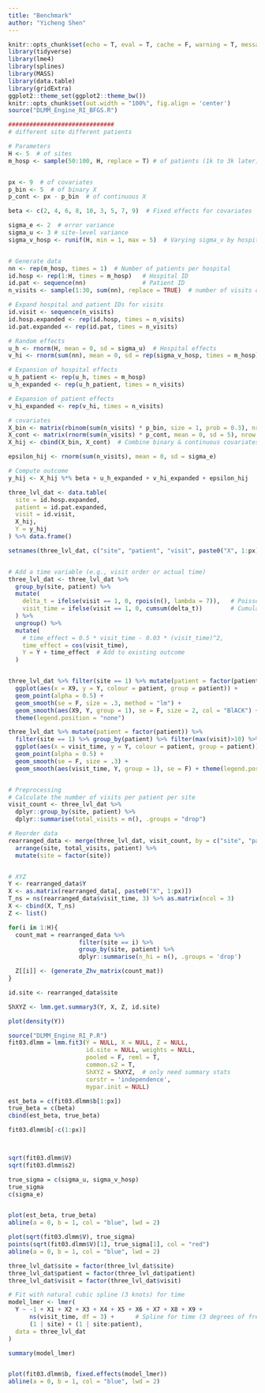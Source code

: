 ```yaml
---
title: "Benchmark"
author: "Yicheng Shen"
---
```



```r
knitr::opts_chunk$set(echo = T, eval = T, cache = F, warning = T, message = T)
library(tidyverse)
library(lme4)
library(splines)
library(MASS)  
library(data.table)
library(gridExtra)
ggplot2::theme_set(ggplot2::theme_bw())
knitr::opts_chunk$set(out.width = "100%", fig.align = 'center')
source("DLMM_Engine_RI_BFGS.R")
```


```r
##############################
# different site different patients

# Parameters
H <- 5  # of sites
m_hosp <- sample(50:100, H, replace = T) # of patients (1k to 3k later)


px <- 9  # of covariates
p_bin <- 5  # of binary X
p_cont <- px - p_bin  # of continuous X

beta <- c(2, 4, 6, 8, 10, 3, 5, 7, 9)  # Fixed effects for covariates

sigma_e <- 2  # error variance
sigma_u <- 3 # site-level variance
sigma_v_hosp <- runif(H, min = 1, max = 5)  # Varying sigma_v by hospital


# Generate data
nn <- rep(m_hosp, times = 1)  # Number of patients per hospital
id.hosp <- rep(1:H, times = m_hosp)   # Hospital ID
id.pat <- sequence(nn)                # Patient ID
n_visits <- sample(1:30, sum(nn), replace = TRUE)  # number of visits of patients

# Expand hospital and patient IDs for visits
id.visit <- sequence(n_visits)
id.hosp.expanded <- rep(id.hosp, times = n_visits)
id.pat.expanded <- rep(id.pat, times = n_visits)

# Random effects
u_h <- rnorm(H, mean = 0, sd = sigma_u)  # Hospital effects
v_hi <- rnorm(sum(nn), mean = 0, sd = rep(sigma_v_hosp, times = m_hosp))  # Patient effects varying by hospital

# Expansion of hospital effects
u_h_patient <- rep(u_h, times = m_hosp)
u_h_expanded <- rep(u_h_patient, times = n_visits)

# Expansion of patient effects
v_hi_expanded <- rep(v_hi, times = n_visits)

# covariates
X_bin <- matrix(rbinom(sum(n_visits) * p_bin, size = 1, prob = 0.3), nrow = sum(n_visits), ncol = p_bin)
X_cont <- matrix(rnorm(sum(n_visits) * p_cont, mean = 0, sd = 5), nrow = sum(n_visits), ncol = p_cont)
X_hij <- cbind(X_bin, X_cont)  # Combine binary & continuous covariates

epsilon_hij <- rnorm(sum(n_visits), mean = 0, sd = sigma_e)

# Compute outcome
y_hij <- X_hij %*% beta + u_h_expanded + v_hi_expanded + epsilon_hij

three_lvl_dat <- data.table(
  site = id.hosp.expanded,
  patient = id.pat.expanded,
  visit = id.visit,
  X_hij,
  Y = y_hij
) %>% data.frame() 

setnames(three_lvl_dat, c("site", "patient", "visit", paste0("X", 1:px), "Y"))


# Add a time variable (e.g., visit order or actual time)
three_lvl_dat <- three_lvl_dat %>%
  group_by(site, patient) %>%
  mutate(
    delta_t = ifelse(visit == 1, 0, rpois(n(), lambda = 7)),   # Poisson 7 (every week?)
    visit_time = ifelse(visit == 1, 0, cumsum(delta_t))        # Cumulative time since first visit
  ) %>%
  ungroup() %>%
  mutate(
    # time_effect = 0.5 * visit_time - 0.03 * (visit_time)^2,
    time_effect = cos(visit_time),
    Y = Y + time_effect  # Add to existing outcome
  )


three_lvl_dat %>% filter(site == 1) %>% mutate(patient = factor(patient)) %>%
  ggplot(aes(x = X9, y = Y, colour = patient, group = patient)) +
  geom_point(alpha = 0.5) + 
  geom_smooth(se = F, size = .3, method = "lm") + 
  geom_smooth(aes(X9, Y, group = 1), se = F, size = 2, col = "BlACK") + 
  theme(legend.position = "none")

three_lvl_dat %>% mutate(patient = factor(patient)) %>% 
  filter(site == 1) %>% group_by(patient) %>% filter(max(visit)>10) %>%
  ggplot(aes(x = visit_time, y = Y, colour = patient, group = patient)) +
  geom_point(alpha = 0.5) + 
  geom_smooth(se = F, size = .3) +
  geom_smooth(aes(visit_time, Y, group = 1), se = F) + theme(legend.position = "none")


# Preprocessing
# Calculate the number of visits per patient per site
visit_count <- three_lvl_dat %>%
  dplyr::group_by(site, patient) %>%
  dplyr::summarise(total_visits = n(), .groups = "drop")

# Reorder data
rearranged_data <- merge(three_lvl_dat, visit_count, by = c("site", "patient")) %>%
  arrange(site, total_visits, patient) %>%
  mutate(site = factor(site))


# XYZ
Y <- rearranged_data$Y 
X <- as.matrix(rearranged_data[, paste0("X", 1:px)])
T_ns = ns(rearranged_data$visit_time, 3) %>% as.matrix(ncol = 3)
X <- cbind(X, T_ns)
Z <- list()

for(i in 1:H){
  count_mat = rearranged_data %>%
                    filter(site == i) %>%
                    group_by(site, patient) %>%
                    dplyr::summarise(n_hi = n(), .groups = 'drop')

  Z[[i]] <- (generate_Zhv_matrix(count_mat))
}

id.site <- rearranged_data$site

ShXYZ <- lmm.get.summary3(Y, X, Z, id.site)

plot(density(Y))
```



```r
source("DLMM_Engine_RI_P.R")
fit03.dlmm = lmm.fit3(Y = NULL, X = NULL, Z = NULL,
                      id.site = NULL, weights = NULL,
                      pooled = F, reml = T,
                      common.s2 = T,
                      ShXYZ = ShXYZ,  # only need summary stats
                      corstr = 'independence',
                      mypar.init = NULL)

est_beta = c(fit03.dlmm$b[1:px])
true_beta = c(beta)
cbind(est_beta, true_beta)

fit03.dlmm$b[-c(1:px)]



sqrt(fit03.dlmm$V)
sqrt(fit03.dlmm$s2)

true_sigma = c(sigma_u, sigma_v_hosp)
true_sigma
c(sigma_e)


plot(est_beta, true_beta)
abline(a = 0, b = 1, col = "blue", lwd = 2)

plot(sqrt(fit03.dlmm$V), true_sigma)
points(sqrt(fit03.dlmm$V)[1], true_sigma[1], col = "red")
abline(a = 0, b = 1, col = "blue", lwd = 2)
```


```r
three_lvl_dat$site = factor(three_lvl_dat$site)
three_lvl_dat$patient = factor(three_lvl_dat$patient)
three_lvl_dat$visit = factor(three_lvl_dat$visit)

# Fit with natural cubic spline (3 knots) for time
model_lmer <- lmer(
  Y ~ -1 + X1 + X2 + X3 + X4 + X5 + X6 + X7 + X8 + X9 + 
      ns(visit_time, df = 3) +      # Spline for time (3 degrees of freedom)
      (1 | site) + (1 | site:patient),
  data = three_lvl_dat
)

summary(model_lmer)


plot(fit03.dlmm$b, fixed.effects(model_lmer))
abline(a = 0, b = 1, col = "blue", lwd = 2)
```

